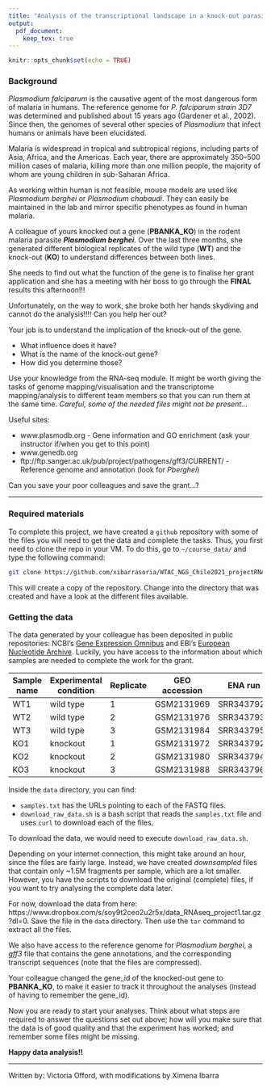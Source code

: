 ```yaml
---
title: "Analysis of the transcriptional landscape in a knock-out parasite"
output:
  pdf_document:
    keep_tex: true
---
```


```r
knitr::opts_chunk$set(echo = TRUE)
```

### Background

*Plasmodium falciparum* is the causative agent of the most dangerous form of malaria in humans. The reference genome for *P. falciparum strain 3D7* was determined and published about 15 years ago (Gardener et al., 2002). Since then, the genomes of several other species of *Plasmodium* that infect humans or animals have been elucidated.

Malaria is widespread in tropical and subtropical regions, including parts of Asia, Africa, and the Americas. Each year, there are approximately 350–500 million cases of malaria, killing more than one million people, the majority of whom are young children in sub-Saharan Africa.

As working within human is not feasible, mouse models are used like *Plasmodium berghei* or *Plasmodium chabaudi*. They can easily be maintained in the lab and mirror specific phenotypes as found in human malaria.

A colleague of yours knocked out a gene (**PBANKA_KO**) in the rodent malaria parasite ***Plasmodium berghei***. Over the last three months, she generated different biological replicates of the wild type (**WT**) and the knock-out (**KO**) to understand differences between both lines.

She needs to find out what the function of the gene is to finalise her grant application and she has a meeting with her boss to go through the **FINAL** results this afternoon!!!

Unfortunately, on the way to work, she broke both her hands skydiving and cannot do the analysis!!!! Can you help her out?

Your job is to understand the implication of the knock-out of the gene.

- What influence does it have?
- What is the name of the knock-out gene?
- How did you determine those?

Use your knowledge from the RNA-seq module. It might be worth giving the tasks of genome mapping/visualisation and the transcriptome mapping/analysis to different team members so that you can run them at the same time. *Careful, some of the needed files might not be present...*

Useful sites:

- www.plasmodb.org - Gene information and GO enrichment (ask your instructor if/when you get to this point)
- www.genedb.org
- ftp://ftp.sanger.ac.uk/pub/project/pathogens/gff3/CURRENT/ - Reference genome and annotation (look for *Pberghei*)

Can you save your poor colleagues and save the grant...?

----

### Required materials

To complete this project, we have created a `github` repository with some of the files you will need to get the data and complete the tasks. Thus, you first need to clone the repo in your VM. To do this, go to `~/course_data/` and type the following command:

```bash
git clone https://github.com/xibarrasoria/WTAC_NGS_Chile2021_projectRNAseq.git
```

This will create a copy of the repository. Change into the directory that was created and have a look at the different files available.

### Getting the data

The data generated by your colleague has been deposited in public repositories: NCBI's [Gene Expression Omnibus](https://www.ncbi.nlm.nih.gov/geo/) and EBI's [European Nucleotide Archive](https://www.ebi.ac.uk/ena/browser/home). Luckily, you have access to the information about which samples are needed to complete the work for the grant.

|Sample name|Experimental condition|Replicate|GEO accession|ENA run   |
|-----------|----------------------|---------|-------------|----------|
|WT1        |wild type             |1        |GSM2131969   |SRR3437923|
|WT2        |wild type             |2        |GSM2131976   |SRR3437938|
|WT3        |wild type             |3        |GSM2131984   |SRR3437953|
|KO1        |knockout              |1        |GSM2131972   |SRR3437929|
|KO2        |knockout              |2        |GSM2131980   |SRR3437946|
|KO3        |knockout              |3        |GSM2131988   |SRR3437962|

Inside the `data` directory, you can find:

- `samples.txt` has the URLs pointing to each of the FASTQ files.
- `download_raw_data.sh` is a bash script that reads the `samples.txt` file and uses `curl` to download each of the files. 

To download the data, we would need to execute `download_raw_data.sh`. 

Depending on your internet connection, this might take around an hour, since the files are fairly large. Instead, we have created *downsampled* files that contain only ~1.5M fragments per sample, which are a lot smaller. However, you have the scripts to download the original (complete) files, if you want to try analysing the complete data later.

For now, download the data from here: https://www.dropbox.com/s/soy9t2ceo2u2r5x/data_RNAseq_project1.tar.gz?dl=0. Save the file in the `data` directory. Then use the `tar` command to extract all the files.

We also have access to the reference genome for *Plasmodium berghei*, a *gff3* file that contains the gene annotations, and the corresponding transcript sequences (note that the files are compressed). 

Your colleague changed the gene_id of the knocked-out gene to **PBANKA_KO**, to make it easier to track it throughout the analyses (instead of having to remember the gene_id). 

Now you are ready to start your analyses. Think about what steps are required to answer the questions set out above; how will you make sure that the data is of good quality and that the experiment has worked; and remember some files might be missing.

**Happy data analysis!!**

------

Written by: Victoria Offord, with modifications by Ximena Ibarra





